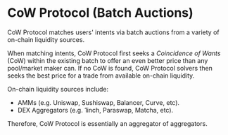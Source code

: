 # CoW Protocol (Batch Auctions)

CoW Protocol matches users' intents via batch auctions from a variety of on-chain liquidity sources.

When matching intents, CoW Protocol first seeks a _Coincidence of Wants_ (CoW) within the existing batch to offer an even better price than any pool/market maker can. If no CoW is found, CoW Protocol solvers then seeks the best price for a trade from available on-chain liquidity.

On-chain liquidity sources include: 
- AMMs (e.g. Uniswap, Sushiswap, Balancer, Curve, etc).
- DEX Aggregators (e.g. 1inch, Paraswap, Matcha, etc).

Therefore, CoW Protocol is essentially an aggregator of aggregators.
